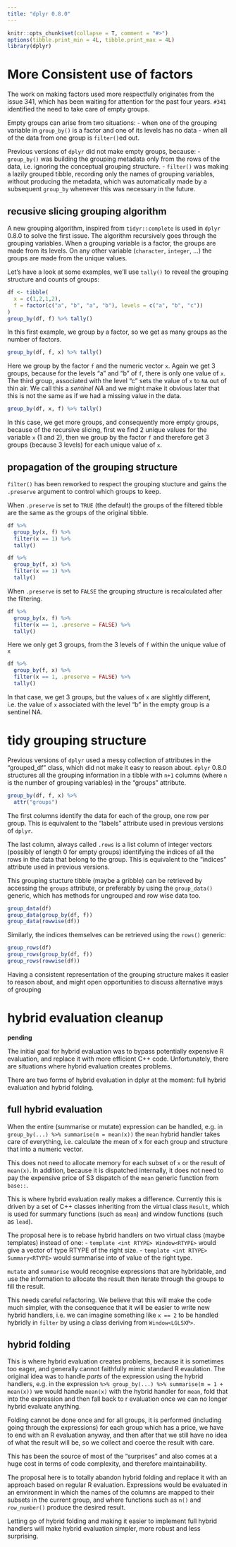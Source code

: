 ```yaml
---
title: "dplyr 0.8.0"
---
```


```r
knitr::opts_chunk$set(collapse = T, comment = "#>")
options(tibble.print_min = 4L, tibble.print_max = 4L)
library(dplyr)
```

# More Consistent use of factors

The work on making factors used more respectfully originates from the issue 341, 
which has been waiting for attention for the past four years. `#341` identified the 
need to take care of empty groups. 

Empty groups can arise from two situations:
 - when one of the grouping variable in `group_by()` is a factor and one of its levels
   has no data
 - when all of the data from one group is `filter()`ed out. 
 
Previous versions of `dplyr` did not make empty groups, because: 
- `group_by()` was building the grouping metadata only from the rows of the data, i.e. ignoring 
  the conceptual grouping structure. 
- `filter()` was making a lazily grouped tibble, recording only the names of grouping variables, 
  without producing the metadata, which was automatically made by a subsequent `group_by` whenever 
  this was necessary in the future. 
  
## recusive slicing grouping algorithm

A new grouping algorithm, inspired from `tidyr::complete` is used in `dplyr` 0.8.0 to solve the first issue. 
The algorithm recursively goes through the grouping variables. When a grouping variable is a factor, 
the groups are made from its levels. On any other variable (`character`, `integer`, ...) the groups
are made from the unique values. 

Let's have a look at some examples, we'll use `tally()` to reveal the grouping structure and counts of groups:

```r
df <- tibble(
  x = c(1,2,1,2), 
  f = factor(c("a", "b", "a", "b"), levels = c("a", "b", "c"))
)
group_by(df, f) %>% tally()
```

In this first example, we group by a factor, so we get as many groups as the number of factors. 

```r
group_by(df, f, x) %>% tally()
```

Here we group by the factor `f` and the numeric vector `x`. Again we get 3 groups, because for the levels
"a" and "b" of `f`, there is only one value of `x`. The third group, associated with the level "c" 
sets the value of `x` to `NA` out of thin air. We call this a *sentinel NA* and we might make it obvious later that 
this is not the same as if we had a missing value in the data. 

```r
group_by(df, x, f) %>% tally()
```

In this case, we get more groups, and consequently more empty groups, because of the recursive slicing, 
first we find 2 unique values for the variable `x` (1 and 2), then we group by the factor `f` 
and therefore get 3 groups (because 3 levels) for each unique value of `x`. 

## propagation of the grouping structure 

`filter()` has been reworked to respect the grouping stucture and gains the `.preserve` argument to control 
which groups to keep. 

When `.preserve` is set to `TRUE` (the default) the groups of the filtered tibble are the same as the groups 
of the original tibble. 

```r
df %>% 
  group_by(x, f) %>% 
  filter(x == 1) %>% 
  tally()

df %>% 
  group_by(f, x) %>% 
  filter(x == 1) %>% 
  tally()
```

When `.preserve` is set to `FALSE` the grouping structure is recalculated after the filtering. 

```r
df %>% 
  group_by(x, f) %>% 
  filter(x == 1, .preserve = FALSE) %>% 
  tally()
```

Here we only get 3 groups, from the 3 levels of `f` within the unique value of `x`

```r
df %>% 
  group_by(f, x) %>% 
  filter(x == 1, .preserve = FALSE) %>% 
  tally()
```

In that case, we get 3 groups, but the values of `x` are slightly different, i.e. the value of 
`x` associated with the level "b" in the empty group is a sentinel NA. 

# tidy grouping structure

Previous versions of `dplyr` used a messy collection of attributes in the "grouped_df" class, which did not 
make it easy to reason about. `dplyr` 0.8.0 structures all the grouping information in a tibble with 
`n+1` columns (where `n` is the number of grouping variables) in the "groups" attribute. 

```r
group_by(df, f, x) %>% 
  attr("groups")
```

The first columns identify the data for each of the group, one row per group. This is 
equivalent to the "labels" attribute used in previous versions of `dplyr`. 

The last column, always called `.rows` is a list column of integer vectors (possibly of length 0
for empty groups) identifying the indices of all the rows in the data that belong to the group. This 
is equivalent to the "indices" attribute used in previous versions. 

This grouping stucture tibble (maybe a gribble) can be retrieved by accessing the `groups` attribute, 
or preferably by using the `group_data()` generic, which has methods for ungrouped and row wise data too. 

```r
group_data(df)
group_data(group_by(df, f))
group_data(rowwise(df))
```

Similarly, the indices themselves can be retrieved using the `rows()` generic: 

```r
group_rows(df)
group_rows(group_by(df, f))
group_rows(rowwise(df))
```

Having a consistent representation of the grouping structure makes it easier to reason about, and 
might open opportunities to discuss alternative ways of grouping

# hybrid evaluation cleanup

**pending**

The initial goal for hybrid evaluation was to bypass potentially expensive R evaluation, and replace
it with more efficient C++ code. Unfortunately, there are situations where hybrid evaluation 
creates problems. 

There are two forms of hybrid evaluation in dplyr at the moment: full hybrid evaluation and 
hybrid folding. 

## full hybrid evaluation

When the entire (summarise or mutate) expression can be handled, e.g. in `group_by(...) %>% summarise(m = mean(x))` 
the `mean` hybrid handler takes care of everything, i.e. calculate the mean of x for each group and 
structure that into a numeric vector. 

This does not need to allocate memory for each subset of `x` or the result of `mean(x)`. In addition, 
because it is dispatched internally, it does not need to pay the expensive price of S3 dispatch of the 
`mean` generic function from `base::`. 

This is where hybrid evaluation really makes a difference. Currently this is driven by a set of 
C++ classes inheriting from the virtual class `Result`, which is used for summary functions 
(such as `mean`) and window functions (such as `lead`). 

The proposal here is to rebase hybrid handlers on two virtual class (maybe templates) instead 
of one:
- `template <int RTYPE> Window<RTYPE>` would give a vector of type RTYPE of the right size. 
- `template <int RTYPE> Summary<RTYPE>` would summarise into of value of the right type. 

`mutate` and `summarise` would recognise expressions that are hybridable, and use the 
information to allocate the result then iterate through the groups to fill the result. 

This needs careful refactoring. We believe that this will make the code much simpler, 
with the consequence that it will be easier to write new hybrid handlers, i.e. we can imagine 
something like `x == 2` to be handled hybridly in `filter` by using a class deriving 
from `Window<LGLSXP>`. 

## hybrid folding 

This is where hybrid evaluation creates problems, because it is sometimes too eager, 
and generally cannot faithfully mimic standard R evaulation. The original idea 
was to handle *parts*  of the expression using the hybrid handlers, e.g. in the 
expression `%>% group_by(...) %>% summarise(m = 1 + mean(x))` we would handle
`mean(x)` with the hybrid handler for `mean`, fold that into the expression and then 
fall back to r evaluation once we can no longer hybrid evaluate anything. 

Folding cannot be done once and for all groups, it is performed 
(including going through the expressions) for each group which has a price, we have to 
end with an R evaluation anyway, and then 
after that we still have no idea of what the result will be, so we collect and coerce 
the result with care. 

This has been the source of most of the "surprises" and also comes at a huge 
cost in terms of code complexity, and therefore maintainability. 

The proposal here is to totally abandon hybrid folding and replace it with an 
approach based on regular R evaluation. Expressions would be evaluated in an 
environment in which the names of the columns are mapped to their subsets
in the current group, and where functions such as `n()` and `row_number()` 
produce the desired result. 

Letting go of hybrid folding and making it easier to implement full hybrid handlers
will make hybrid evaluation simpler, more robust and less surprising. 

